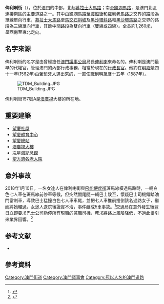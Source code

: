 {{Infobox Macau street
|streetname_zh = 俾利喇街
|streetname_pt = Rua de Francisco Xavier Pereira
|namedon = 1915年6月19日{{refTag|1={{cite web| url=https://macaostreets.iacm.gov.mo/c/parish4/detail.aspx?id=1c362f84-fea9-431c-98ab-74ea13adfc1d| title=俾利喇街| publisher=澳門街道網| access-date=2016-05-02| archive-url=https://web.archive.org/web/20160601182346/https://macaostreets.iacm.gov.mo/c/parish4/detail.aspx?id=1c362f84-fea9-431c-98ab-74ea13adfc1d| archive-date=2016-06-01| dead-url=yes}}}}
|parish1 = [[花王堂區|花王堂區]]、[[花地瑪堂區|花地瑪堂區]]
|begin1 = [[慕拉士大馬路|慕拉士大馬路]]
|junction1 = 黑沙環馬路
|junction2 = 馬交石斜坡
|junction3 = [[美副將大馬路|美副將大馬路]]
|junction4 = [[雅廉訪大馬路|雅廉訪大馬路]]
|junction5 = [[高士德大馬路|高士德大馬路]]
|junction6 = 飛能便度街
|junction7 = 渡船街
|junction8 = [[羅利老馬路|羅利老馬路]]
|junction9 = [[美的路主教街|美的路主教街]]
|junction10 = 僑樂新街
|junction11 = [[沙嘉都喇賈罷麗街|沙嘉都喇賈罷麗街]]
|junction12 = [[亞豐素雅布基街|亞豐素雅布基街]]
|junction13 = 消防隊巷
|junction14 = [[區華利街|區華利街]] 
|end1 = 鏡湖馬路
|length = 1260
|width = 
}}

'''俾利喇街'''（{{lang-pt|Rua de Francisco Xavier Pereira}}），位於[[澳門|澳門]]的中部，北起[[慕拉士大馬路|慕拉士大馬路]]；南至[[鏡湖馬路|鏡湖馬路]]，是澳門北區連接南區的主要道路之一。其中由鏡湖馬路至[[渡船街_(澳門)|渡船街]]和[[羅利老馬路|羅利老馬路]]之交界的路段為單線單向行車，[[慕拉士大馬路|慕拉士大馬路]]至[[馬交石斜坡|馬交石斜坡]]及[[黑沙環斜路|黑沙環斜路]]和[[黑沙環馬路|黑沙環馬路]]之交界的路段為三線單向行車，其餘中間路段為雙向行車（雙線或四線）。全長約1,260[[米_(單位)|米]]，呈西南至東北走向。

==名字來源==
俾利喇街的名字是由曾經擔任[[澳門議事公局|澳門議事公局]]局長[[俾利喇|俾利喇]]來命名的。俾利喇是澳門最早的代權官，管理澳門的內部行政事務，相當於現在的[[澳門行政長官|行政長官]]。他約在[[明朝|明]][[嘉靖|嘉靖]]四十一年(1562年)由[[葡萄牙人|葡萄牙人]]選出來的，一直任職到明[[萬曆|萬曆]]十五年（1587年）。

[[File:TDM_Building.JPG|right]]

俾利喇街157號A是[[澳廣視|澳廣視]]大樓的所在地。

==重要建築==
* [[望廈社屋|望廈社屋]]
* [[望廈體育中心|望廈體育中心]]
* [[望廈總站|望廈總站]]
* [[澳門廣播電視股份有限公司|澳廣視大樓]]
* [[冼星海紀念館|冼星海紀念館]]
* [[聖方濟各老人院|聖方濟各老人院]]

==意外事故==
2018年1月10日，一名女途人在俾利喇街與[[飛能便度街|飛能便度街]]斑馬線橫過馬路時，一輛白色七人車在斑馬線前停車等候，但突然間尾隨一輛巴士駛至，懷疑巴士司機錯踏油門當剎車，導致巴士猛撞白色七人車車尾，並把七人車推前撞倒該名過路女子，繼而將她輾過。女途人送院後證實不治，事件釀成5車事故。<ref>{{cite news|url=https://hk.news.appledaily.com/local/daily/article/20180111/20271470|date=2018-01-11|title=澳門巴士撼七人車 衝斑馬線輾斃女途人|newspaper=''[[蘋果日報|蘋果日報]]''|accessdate=2018年1月15日|archive-date=2018年1月15日|archive-url=https://web.archive.org/web/20180115124807/https://hk.news.appledaily.com/local/daily/article/20180111/20271470|dead-url=no}}</ref>交通局在意外發生後翌日立即要求巴士公司勒停所有現職的兼職司機，務求將路上風險降低，不過此舉引來業界回響。<ref>{{cite news|url=http://www.exmoo.com/article/50904.html|title=有片！交通局暫停兼職巴士司機職務 業界：斬腳趾避沙蟲|date=2018年1月11日|newspaper=''[[力報|力報]]''|accessdate=2018年1月15日|archive-date=2018年1月13日|archive-url=https://web.archive.org/web/20180113105932/http://www.exmoo.com/article/50904.html|dead-url=no}}</ref>

==参考文献==
* {{cite book |author=林發欽 |title= 澳門街道的故事 |publisher= [[澳門培道中學歷史學會|澳門培道中學歷史學會]] |date=2005年12月1日| url=| isbn=99937-710-6-6}}
{{reflist}}

==參考資料==
{{refFoot}}

[[Category:澳門街道|Category:澳門街道]]
[[Category:澳門議事會|Category:澳門議事會]]
[[Category:冠以人名的澳門道路|Category:冠以人名的澳門道路]]